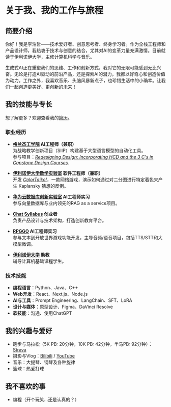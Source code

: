 # 关于我、我的工作与旅程

<Cover
  src="https://cdn.haozheli.com/DSC03805.jpeg"
  alt="我的封面照片"
  caption="2024年最后一天在摩纳哥的背影。"
/>

## 简要介绍

你好！我是李浩哲——技术爱好者、创意思考者、终身学习者。作为全栈工程师和产品设计师，我热衷于技术与创意的结合，尤其对AI的变革力量充满激情。目前就读于伊利诺伊大学，主修计算机科学与音乐。

生成式AI正在重塑我们的思维、工作和创新方式，我对它的无限可能感到无比兴奋。无论是打造AI驱动的前沿产品，还是探索AI的潜力，我都以好奇心和创造价值为动力。工作之外，我喜欢音乐、头脑风暴新点子，也珍惜生活中的小确幸。让我们一起创造更美好、更创新的未来！

## 我的技能与专长

想了解更多？欢迎查看我的[简历](https://cdn.haozheli.com/HaozheLi_Resume.pdf)。

### 职业经历

- **[格兰杰工学院](https://grainger.illinois.edu) AI工程师（兼职）**   
  为战略教学创新项目（SIIP）构建基于大型语言模型的自动化工具。  
  参与项目：*[Redesigning Design: Incorporating HCD and the 3 C's in Capstone Design Courses](https://ae3.grainger.illinois.edu/programs/siip-grants/64451)*.

- **[伊利诺伊大学数学实验室](https://iml.math.illinois.edu) 软件工程师（兼职）**   
  开发 *[ColorTaiko!](https://play.math.illinois.edu/ColorTaiko!/)*，一款网络游戏，演示如何通过对二分图进行特定着色来产生 Kaplansky 猜想的反例。

- **[华为云数据库创新实验室](https://huawei.com) AI工程师实习**  
  参与向量数据库与业内领先的RAG as a service项目。

- **[Chat Syllabus](https://chatsyllabus.xyz) 创业者**  
  负责产品设计与技术架构，打造创新教育平台。

- **[RPGGO](https://rpggo.ai) AI工程师实习**  
  参与文本到开放世界游戏功能开发，主导音频/语音项目，包括TTS/STT和大模型微调。

- **[伊利诺伊大学](https://illinois.edu) 助教**  
  辅导计算机基础课程学生。

### 技术技能

- **编程语言**：Python、Java、C++
- **Web开发**：React、Next.js、Node.js
- **AI与工具**：Prompt Engineering、LangChain、SFT、LoRA
- **设计与媒体**：原型设计、Figma、DaVinci Resolve
- **软技能**：沟通、使用ChatGPT

## 我的兴趣与爱好

- 跑步与马拉松（5K PB: 20分钟，10K PB: 42分钟，半马PB: 92分钟）：[Strava](https://www.strava.com/athletes/122613221)
- 摄影与Vlog：[Bilibili](https://space.bilibili.com/421778349) / [YouTube](https://www.youtube.com/@welog_official)
- 音乐：大提琴、钢琴及各种旋律
- 篮球：热爱打球

## 我不喜欢的事

- 编程（开个玩笑...还是认真的？）
